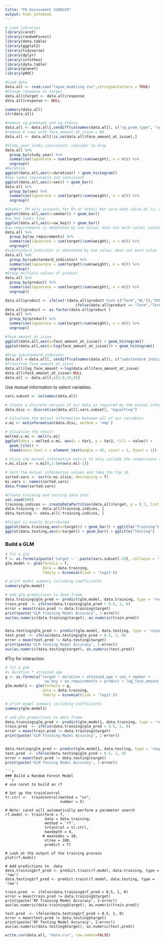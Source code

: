 ---
title: "PA Assessment 3308228"
output: html_notebook
---
```{r}
# Load libraries
library(caret)
library(randomForest)
library(data.table)
library(ggplot2)
library(tidyverse)
library(dplyr)
library(infotheo)
library(data.table)
library(glmnet)
library(pROC)
```


```{r}
#Load data
data.all <- read.csv("lapse_modeling.csv",stringsAsFactors = TRUE)
#Change response to target 
data.all$target <- data.all$response
data.all$response <- NULL

summary(data.all)
str(data.all)

```
```{r}
#remove sg_premtype and sg_status
data.all <- data.all[,setdiff(colnames(data.all), c("sg_prem_type", "sg_status"))]
#remove 8 rows with face_amount_at_issue = NA
data.all <- data.all[!is.na(data.all$face_amount_at_issue),]

```

```{r}

#Study year looks consistent; consider to drop
data.all %>%
  group_by(study_year) %>%
  summarise(lapserate = sum(target)/sum(weight), n = n()) %>%
  ungroup() 
#Duration
ggplot(data.all,aes(x=duration)) + geom_histogram()
#Sex looks reasonable and consistent
ggplot(data.all,aes(x=sex)) + geom_bar()  
data.all %>%
  group_by(sex) %>%
  summarise(lapserate = sum(target)/sum(weight), n = n()) %>%
  ungroup()

#Smoker: SM only accounts for 6% of total; Not sure what value US is; consider to drop
ggplot(data.all,aes(x=smoker)) + geom_bar()  
#uw_key looks fine
ggplot(data.all,aes(x=uw_key)) + geom_bar() 
#uw_requirements is dominated by one value; does not much value; consider to drop
data.all %>%
  group_by(uw_requirements) %>%
  summarise(lapserate = sum(target)/sum(weight), n = n()) %>%
  ungroup() 
#substandard_indicator is dominated by one value; does not much value
data.all %>%
  group_by(substandard_indicator) %>%
  summarise(lapserate = sum(target)/sum(weight), n = n()) %>%
  ungroup()
#Group multiple values of product
data.all %>%
  group_by(product) %>%
  summarise(lapserate = sum(target)/sum(weight), n = n()) %>%
  ungroup()

data.all$product <- ifelse(!(data.all$product %in% c("Term","WL")),"OTHER",
                                ifelse(data.all$product == "Term","Term","WL"))
data.all$product <- as.factor(data.all$product )
data.all %>%
  group_by(product) %>%
  summarise(lapserate = sum(target)/sum(weight), n = n()) %>%
  ungroup()

#face_amount_at_issue
ggplot(data.all,aes(x=face_amount_at_issue)) + geom_histogram()
ggplot(data.all,aes(x=log(face_amount_at_issue))) + geom_histogram()

```
```{r}
#Drop substandard_indicator
data.all <-data.all[, setdiff(colnames(data.all), c("substandard_indicator", "weight"))]
#Transfrom face_amount_at_issue
data.all$log_face_amount <-log(data.all$face_amount_at_issue)
data.all$face_amount_at_issue<-NULL
data.all <- data.all[,c(1:8,10,9)]
```


Use mutual information to select variables.
```{r}
vars.subset <- colnames(data.all)

# Create a discrete version of our data as required by the mutual information function
data.disc <- discretize(data.all[,vars.subset], "equalfreq")

# Calculate the mutual information between all of our variables
v.mi <- mutinformation(data.disc, method = 'emp')

# Visualize the result
melted.v.mi <- melt(v.mi)
ggplot(data = melted.v.mi, aes(x = Var1, y = Var2, fill = value)) +
  geom_tile() +
  theme(axis.text.x = element_text(angle = 45, vjust = 1, hjust = 1))

# Slice the mutual information matrix to only include the comparisons to Target.
v.mi.slice <- v.mi[9,1:(nrow(v.mi)-1)]

# Sort the mutual information values and take the top 10
sorted.vars <- sort(v.mi.slice, decreasing = T)
mi.vars <- names(sorted.vars)
data.frame(sorted.vars)
```



```{r}
#Create training and testing data sets
set.seed(900)
training.indices <- createDataPartition(data.all$target, p = 0.7, list = FALSE)
data.training <- data.all[training.indices, ] 
data.testing <- data.all[-training.indices, ]

#Target is evenly distributed
ggplot(data.training,aes(x=target)) + geom_bar() + ggtitle("Training")
ggplot(data.testing,aes(x=target)) + geom_bar() + ggtitle("Testing")
```
### Build a GLM
```{r}

# fit a glm
f <- as.formula(paste('target ~ ',paste(vars.subset[-10], collapse = '+')))
glm.model <- glm(formula = f,
                 data = data.training,
                 family = binomial(link = 'logit'))

# print model summary including coefficients
summary(glm.model)

# add glm predictions to data frame
data.training$glm_pred <- predict(glm.model, data.training, type = 'response')
train.pred  <- ifelse(data.training$glm_pred > 0.5, 1, 0)
error = mean(train.pred != data.training$target)
print(paste('GLM Training Model Accuracy', 1-error))
auc(as.numeric(data.training$target), as.numeric(train.pred))


data.testing$glm_pred <- predict(glm.model, data.testing, type = 'response')
test.pred  <- ifelse(data.testing$glm_pred > 0.5, 1, 0)
error = mean(test.pred != data.testing$target)
print(paste('GLM Testing Model Accuracy', 1-error))
auc(as.numeric(data.testing$target), as.numeric(test.pred))
```
#Try for interaction
```{r}
# fit a glm
#+ duration * attained_age
g <- as.formula("target ~ duration + attained_age + sex + smoker + 
                  uw_key + uw_requirements + product + log_face_amount + duration * attained_age")
glm.model1 <- glm(formula = g,
                 data = data.training,
                 family = binomial(link = 'logit'))

# print model summary including coefficients
summary(glm.model1)

# add glm predictions to data frame
data.training$glm_pred <- predict(glm.model1, data.training, type = 'response')
train.pred  <- ifelse(data.training$glm_pred > 0.5, 1, 0)
error = mean(train.pred != data.training$target)
print(paste('GLM Training Model Accuracy', 1-error))


data.testing$glm_pred <- predict(glm.model1, data.testing, type = 'response')
test.pred  <- ifelse(data.testing$glm_pred > 0.5, 1, 0)
error = mean(test.pred != data.testing$target)
print(paste('GLM Testing Model Accuracy', 1-error))
```



```
```{r}

### Build a Random Forest Model
```{r}
# use caret to build an rf

# Set up the trainControl 
tr.ctrl <-  trainControl(method = "cv",
                         number = 5)

# Note: caret will automatically perform a parameter search
rf.model <- train(form = f,
                  data = data.training,
                  method = 'rf',
                  trControl = tr.ctrl,
                  maxdepth = 4,
                 # maxnodes = 10,
                  ntree = 100,
                  predict = T)

# Look at the output of the training process
plot(rf.model)

# Add predictions to  data
data.training$rf_pred <- predict.train(rf.model, data.training, type = 'raw')
data.testing$rf_pred <- predict.train(rf.model, data.testing, type = 'raw')

train.pred  <- ifelse(data.training$rf_pred > 0.5, 1, 0)
error = mean(train.pred != data.training$target)
print(paste('RF Training Model Accuracy', 1-error))
auc(as.numeric(data.training$target), as.numeric(train.pred))

test.pred  <- ifelse(data.testing$rf_pred > 0.5, 1, 0)
error = mean(test.pred != data.testing$target)
print(paste('RF Testing Model Accuracy', 1-error))
auc(as.numeric(data.testing$target), as.numeric(test.pred))
```

```{r}
write.csv(data.all, "data.csv", row.names=FALSE)
```

